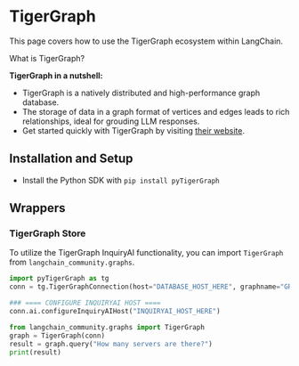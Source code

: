 # TigerGraph

This page covers how to use the TigerGraph ecosystem within LangChain.

What is TigerGraph?

**TigerGraph in a nutshell:**

- TigerGraph is a natively distributed and high-performance graph database.
- The storage of data in a graph format of vertices and edges leads to rich relationships, ideal for grouding LLM responses.
- Get started quickly with TigerGraph by visiting [their website](https://tigergraph.com/).

## Installation and Setup

- Install the Python SDK with `pip install pyTigerGraph`

## Wrappers

### TigerGraph Store
To utilize the TigerGraph InquiryAI functionality, you can import `TigerGraph` from `langchain_community.graphs`.

```python
import pyTigerGraph as tg
conn = tg.TigerGraphConnection(host="DATABASE_HOST_HERE", graphname="GRAPH_NAME_HERE", username="USERNAME_HERE", password="PASSWORD_HERE")

### ==== CONFIGURE INQUIRYAI HOST ====
conn.ai.configureInquiryAIHost("INQUIRYAI_HOST_HERE")

from langchain_community.graphs import TigerGraph
graph = TigerGraph(conn)
result = graph.query("How many servers are there?")
print(result)
```

